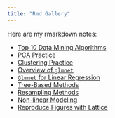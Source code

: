 ```yaml
---
title: "Rmd Gallery"
---
```


Here are my rmarkdown notes:

- [Top 10 Data Mining Algorithms](top10.html)
- [PCA Practice](pca-practice.html)
- [Clustering Practice](cluster-practice.html)
- [Overview of `glmnet`](glmnet.html)
- [`Glmnet` for Linear Regression](glmnet_linear.html)
- [Tree-Based Methods](tree-based-methods.html)
- [Resampling Methods](resampling-methods.html)
- [Non-linear Modeling](non-linear-modeling.html)
- [Reproduce Figures with Lattice](lattice.html)
